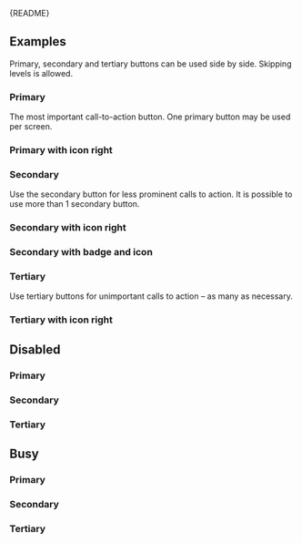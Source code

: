 
<Meta of={ButtonStories} />

<Markdown>{README}</Markdown>

<Primary />

<Controls />

## Examples

Primary, secondary and tertiary buttons can be used side by side.
Skipping levels is allowed.

### Primary

The most important call-to-action button.
One primary button may be used per screen.

<Canvas of={ButtonStories.Primary} />

### Primary with icon right

<Canvas of={ButtonStories.PrimaryWithIcon} />

### Secondary

Use the secondary button for less prominent calls to action.
It is possible to use more than 1 secondary button.

<Canvas of={ButtonStories.Secondary} />

### Secondary with icon right

<Canvas of={ButtonStories.SecondaryWithIcon} />

### Secondary with badge and icon

<Canvas of={ButtonStories.SecondaryWithIconAndBadge} />

### Tertiary

Use tertiary buttons for unimportant calls to action – as many as necessary.

<Canvas of={ButtonStories.Tertiary} />

### Tertiary with icon right

<Canvas of={ButtonStories.TertiaryWithIcon} />

## Disabled

### Primary

<Canvas of={ButtonStories.PrimaryDisabled} />

### Secondary

<Canvas of={ButtonStories.SecondaryDisabled} />

### Tertiary

<Canvas of={ButtonStories.TertiaryDisabled} />

## Busy

### Primary

<Canvas of={ButtonStories.PrimaryBusy} />

### Secondary

<Canvas of={ButtonStories.SecondaryBusy} />

### Tertiary

<Canvas of={ButtonStories.TertiaryBusy} />
